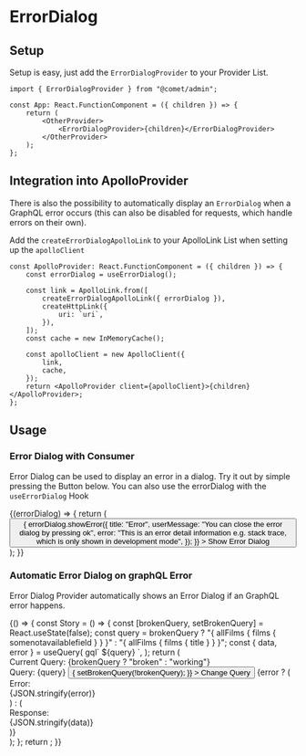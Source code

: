 

<Meta title="docs/@comet/admin/errors/errordialog" />

# ErrorDialog

## Setup

Setup is easy, just add the `ErrorDialogProvider` to your Provider List.

```
import { ErrorDialogProvider } from "@comet/admin";

const App: React.FunctionComponent = ({ children }) => {
    return (
        <OtherProvider>
            <ErrorDialogProvider>{children}</ErrorDialogProvider>
        </OtherProvider>
    );
};
```

## Integration into ApolloProvider

There is also the possibility to automatically display an `ErrorDialog` when a GraphQL error occurs (this can also be disabled for requests, which handle errors on their own).

Add the `createErrorDialogApolloLink` to your ApolloLink List when setting up the `apolloClient`

```
const ApolloProvider: React.FunctionComponent = ({ children }) => {
    const errorDialog = useErrorDialog();

    const link = ApolloLink.from([
        createErrorDialogApolloLink({ errorDialog }),
        createHttpLink({
            uri: `uri`,
        }),
    ]);
    const cache = new InMemoryCache();

    const apolloClient = new ApolloClient({
        link,
        cache,
    });
    return <ApolloProvider client={apolloClient}>{children}</ApolloProvider>;
};
```

## Usage

### Error Dialog with Consumer

Error Dialog can be used to display an error in a dialog. Try it out by simple pressing the Button below. You can also use the errorDialog with the `useErrorDialog` Hook

<Canvas>
    <Story name="Manual Error Dialog" decorators={[errorDialogStoryProviderDecorator()]}>
        <ErrorDialogContext.Consumer>
            {(errorDialog) => {
                return (
                    <Button
                        variant={"contained"}
                        color={"primary"}
                        onClick={() => {
                            errorDialog.showError({
                                title: "Error",
                                userMessage: "You can close the error dialog by pressing ok",
                                error: "This is an error detail information e.g. stack trace, which is only shown in development mode",
                            });
                        }}
                    >
                        Show Error Dialog
                    </Button>
                );
            }}
        </ErrorDialogContext.Consumer>
    </Story>
</Canvas>

### Automatic Error Dialog on graphQL Error

Error Dialog Provider automatically shows an Error Dialog if an GraphQL error happens.


<Canvas>
    <Story name="Automatic Error on Graphql Error" decorators={[apolloSwapiStoryDecorator(), errorDialogStoryProviderDecorator()]}>
        {() => {
            const Story = () => {
                const [brokenQuery, setBrokenQuery] = React.useState(false);
                const query = brokenQuery ? "{ allFilms { films { somenotavailablefield } } }" : "{ allFilms { films { title } } }";
                const { data, error } = useQuery(
                    gql`
                        ${query}
                    `,
                );
                return (
                    <div>
                        <div style={{ backgroundColor: brokenQuery ? "red" : "green" }}>
                            <Typography variant={"h4"}>Current Query: {brokenQuery ? "broken" : "working"}</Typography>
                        </div>
                        <Typography>Query: {query}</Typography>
                        <Button
                            variant={"contained"}
                            color={"primary"}
                            onClick={() => {
                                setBrokenQuery(!brokenQuery);
                            }}
                        >
                            <Typography>Change Query</Typography>
                        </Button>
                        {error ? (
                            <div>
                                <Typography>
                                    Error:
                                    <br />
                                    {JSON.stringify(error)}
                                </Typography>
                            </div>
                        ) : (
                            <div>
                                <Typography>
                                    Response:
                                    <br />
                                    {JSON.stringify(data)}
                                </Typography>
                            </div>
                        )}
                    </div>
                );
            };
            return <Story />;
        }}
    </Story>
</Canvas>
